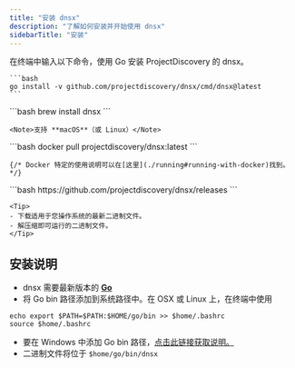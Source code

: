 ```yaml
---
title: "安装 dnsx"
description: "了解如何安装并开始使用 dnsx"
sidebarTitle: "安装"
---
```


<Tabs>
  <Tab title="Go">
    <Note> 在终端中输入以下命令，使用 Go 安装 ProjectDiscovery 的 dnsx。 </Note>

    ```bash
    go install -v github.com/projectdiscovery/dnsx/cmd/dnsx@latest
    ```
  </Tab>
  <Tab title="Brew">
    ```bash
    brew install dnsx
    ```

    <Note>支持 **macOS**（或 Linux）</Note>

  </Tab>
  <Tab title="Docker">
    ```bash
    docker pull projectdiscovery/dnsx:latest
    ```

    {/* Docker 特定的使用说明可以在[这里](./running#running-with-docker)找到。 */}

  </Tab>
  <Tab title="Binary">
    ```bash
    https://github.com/projectdiscovery/dnsx/releases
    ```

    <Tip>
    - 下载适用于您操作系统的最新二进制文件。
    - 解压缩即可运行的二进制文件。
    </Tip>

  </Tab>
</Tabs>

## 安装说明
  - dnsx 需要最新版本的 [**Go**](https://go.dev/doc/install)
  - 将 Go bin 路径添加到系统路径中。在 OSX 或 Linux 上，在终端中使用
  
  ```
  echo export $PATH=$PATH:$HOME/go/bin >> $home/.bashrc
  source $home/.bashrc
  ```
  - 要在 Windows 中添加 Go bin 路径，[点击此链接获取说明。](https://www.architectryan.com/2018/03/17/add-to-the-path-on-windows-10/)
  - 二进制文件将位于 `$home/go/bin/dnsx`  
